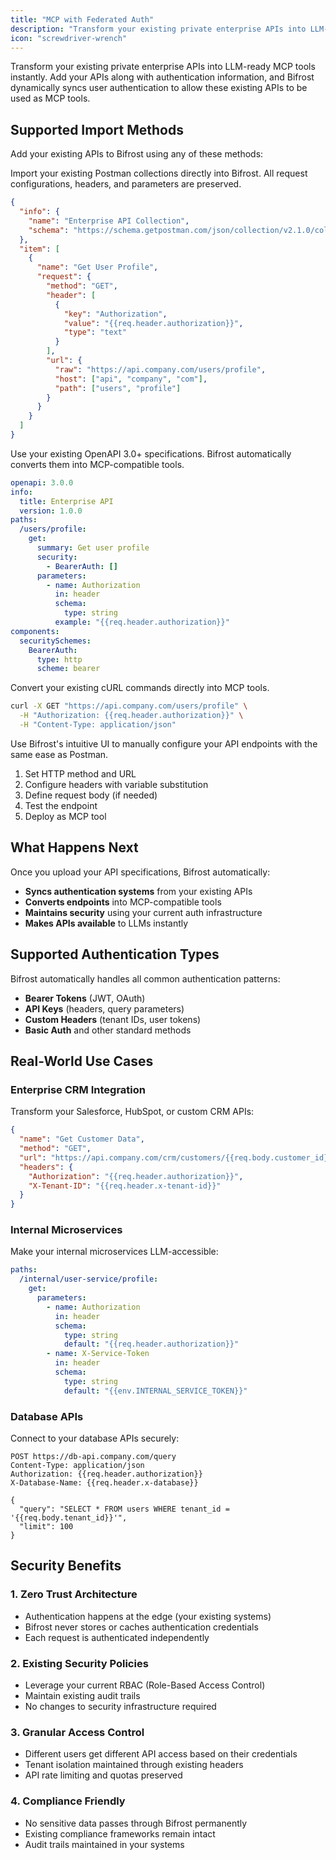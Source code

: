 ```yaml
---
title: "MCP with Federated Auth"
description: "Transform your existing private enterprise APIs into LLM-ready MCP tools using federated authentication without writing a single line of code"
icon: "screwdriver-wrench"
---
```


Transform your existing private enterprise APIs into LLM-ready MCP tools instantly. Add your APIs along with authentication information, and Bifrost dynamically syncs user authentication to allow these existing APIs to be used as MCP tools.

## Supported Import Methods

Add your existing APIs to Bifrost using any of these methods:

<Tabs>
<Tab title="Postman Collection">
Import your existing Postman collections directly into Bifrost. All request configurations, headers, and parameters are preserved.

```json
{
  "info": {
    "name": "Enterprise API Collection",
    "schema": "https://schema.getpostman.com/json/collection/v2.1.0/collection.json"
  },
  "item": [
    {
      "name": "Get User Profile",
      "request": {
        "method": "GET",
        "header": [
          {
            "key": "Authorization",
            "value": "{{req.header.authorization}}",
            "type": "text"
          }
        ],
        "url": {
          "raw": "https://api.company.com/users/profile",
          "host": ["api", "company", "com"],
          "path": ["users", "profile"]
        }
      }
    }
  ]
}
```
</Tab>

<Tab title="OpenAPI Spec">
Use your existing OpenAPI 3.0+ specifications. Bifrost automatically converts them into MCP-compatible tools.

```yaml
openapi: 3.0.0
info:
  title: Enterprise API
  version: 1.0.0
paths:
  /users/profile:
    get:
      summary: Get user profile
      security:
        - BearerAuth: []
      parameters:
        - name: Authorization
          in: header
          schema:
            type: string
          example: "{{req.header.authorization}}"
components:
  securitySchemes:
    BearerAuth:
      type: http
      scheme: bearer
```
</Tab>

<Tab title="cURL Commands">
Convert your existing cURL commands directly into MCP tools.

```bash
curl -X GET "https://api.company.com/users/profile" \
  -H "Authorization: {{req.header.authorization}}" \
  -H "Content-Type: application/json"
```
</Tab>

<Tab title="Built-in UI">
Use Bifrost's intuitive UI to manually configure your API endpoints with the same ease as Postman.

1. Set HTTP method and URL
2. Configure headers with variable substitution
3. Define request body (if needed)
4. Test the endpoint
5. Deploy as MCP tool
</Tab>
</Tabs>

## What Happens Next

Once you upload your API specifications, Bifrost automatically:

- **Syncs authentication systems** from your existing APIs
- **Converts endpoints** into MCP-compatible tools  
- **Maintains security** using your current auth infrastructure
- **Makes APIs available** to LLMs instantly

## Supported Authentication Types

Bifrost automatically handles all common authentication patterns:

- **Bearer Tokens** (JWT, OAuth)
- **API Keys** (headers, query parameters)
- **Custom Headers** (tenant IDs, user tokens)
- **Basic Auth** and other standard methods

## Real-World Use Cases

### Enterprise CRM Integration

Transform your Salesforce, HubSpot, or custom CRM APIs:

```json
{
  "name": "Get Customer Data",
  "method": "GET",
  "url": "https://api.company.com/crm/customers/{{req.body.customer_id}}",
  "headers": {
    "Authorization": "{{req.header.authorization}}",
    "X-Tenant-ID": "{{req.header.x-tenant-id}}"
  }
}
```

### Internal Microservices

Make your internal microservices LLM-accessible:

```yaml
paths:
  /internal/user-service/profile:
    get:
      parameters:
        - name: Authorization
          in: header
          schema:
            type: string
            default: "{{req.header.authorization}}"
        - name: X-Service-Token
          in: header
          schema:
            type: string
            default: "{{env.INTERNAL_SERVICE_TOKEN}}"
```

### Database APIs

Connect to your database APIs securely:

```http
POST https://db-api.company.com/query
Content-Type: application/json
Authorization: {{req.header.authorization}}
X-Database-Name: {{req.header.x-database}}

{
  "query": "SELECT * FROM users WHERE tenant_id = '{{req.body.tenant_id}}'",
  "limit": 100
}
```

## Security Benefits

### 1. **Zero Trust Architecture**
- Authentication happens at the edge (your existing systems)
- Bifrost never stores or caches authentication credentials
- Each request is authenticated independently

### 2. **Existing Security Policies**
- Leverage your current RBAC (Role-Based Access Control)
- Maintain existing audit trails
- No changes to security infrastructure required

### 3. **Granular Access Control**
- Different users get different API access based on their credentials
- Tenant isolation maintained through existing headers
- API rate limiting and quotas preserved

### 4. **Compliance Friendly**
- No sensitive data passes through Bifrost permanently
- Existing compliance frameworks remain intact
- Audit trails maintained in your systems